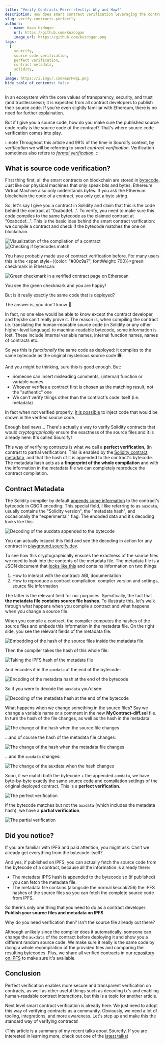 ```yaml
---
title: "Verify Contracts Perrrrrfectly: Why and How?"
description: How does smart contract verification leveraging the contract metadata work and why is it superior to the cenventional way?
slug: verify-contracts-perfectly
authors:
  - name: Kaan Uzdogan
    url: https://github.com/kuzdogan
    image_url: https://github.com/kuzdogan.png
tags:
  [
    sourcify,
    source code verification,
    perfect verification,
    contract metadata,
    solidity,
  ]
image: https://i.imgur.com/mErPwqL.png
hide_table_of_contents: false
---
```


In an ecosystem with the core values of transparency, security, and trust (and trustlessness); it is expected from all contract developers to publish their source code. If you're even slightly familiar with Ethereum, there is no need for further explaination.

But if I give you a source code, how do you make sure the published source code really is the source code of the contract? That's where source code verification comes into play.

:::note
Throughout this article and 99% of the time in Sourcify context, by _verification_ we will be referring to _smart contract verification_. Verification sometimes also refers to [_formal verification_](https://runtimeverification.com/blog/how-formal-verification-of-smart-contracts-works/).
:::

## What is source code verification?

First thing first, all the smart contracts on blockchain are stored in [bytecode](https://www.ethervm.io/). Just like our physical machines that only speak bits and bytes, Ethereum Virtual Machine also only understands bytes. If you ask the Ethereum blockchain the code of a contract, you only get a byte string.

So, let's say I give you a contract in Solidity and claim that this is the code behind the contract at "0xabcdef...". To verify, you need to make sure this code compiles to the same bytecode as the claimed contract at "0xabcdef...". This is the basic idea behind the smart contract verification: we compile a contract and check if the bytecode matches the one on blockchain.

![Visualization of the compilation of a contract](./verification-1.png)
![Checking if bytecodes match](./verification-2.png)

You have probably made use of contract verification before. For many users this is the <span style={{color: "#00c9a7", fontWeight: 700}}>green checkmark</span> in Etherscan:

![Green checkmark in a verified contract page on Etherscan](./green-tick.png)

You see the green checkmark and you are happy!

But is it really exactly the same code that is deployed?

The answer is, you don't know 🤷

In fact, no one else would be able to know except the contract developer, and he/she can't really prove it. The reason is, when compiling the contract i.e. translating the human-readable source code (in Solidity or any other higher-level language) to machine-readable bytecode, some information is lost. These include internal variable names, internal function names, names of contracts etc.

So yes this is _functionally_ the same code as deployed: it compiles to the same bytecode as the original mysterious source code 🕵.

And you might be thinking, sure this is good enough. But:

- Someone can insert misleading comments, (internal) function or variable names
- Whoever verifies a contract first is chosen as the matching result, not the "authentic" one
- We can't verify things other than the contract's code itself (i.e. metadata)

In fact when not verified properly, [it is possible](https://samczsun.com/hiding-in-plain-sight/) to inject code that would be shown in the verified source code.

Enough bad news... There's actually a way to verify Solidity contracts that would _cryptographically_ ensure the exactness of the source files and it is already here: It's called Sourcify!

This way of verifying contracts is what we call a **perfect verification**, (in contrast to partial verification). This is enabled by the [Solidity contract metadata](https://docs.soliditylang.org/en/latest/metadata.html), and that the hash of it is appended to the contract's bytecode. The metadata hash acts as a **fingerprint of the whole compilation** and with the information in the metadata file we can completely reproduce the contract compilation.

## Contract Metadata

The Solidity compiler by default [appends some information](https://docs.soliditylang.org/en/latest/metadata.html#encoding-of-the-metadata-hash-in-the-bytecode) to the contract's bytecode in CBOR encoding. This special field, I like referring to as `auxdata`, usually contains the "Solidity version", the "metadata hash", and occasionally the "experimental" flag. The encoded data and it's decoding looks like this:

![Decoding of the auxdata appended to the bytecode](./playground.png)

You can actually inspect this field and see the decoding in action for any contract in [playground.sourcify.dev](https://playground.sourcify.dev).

To see how this cryptographically ensures the exactness of the source files we need to look into the contents of the metadata file. The metadata file is a JSON document that [looks like this](https://repo.sourcify.dev/contracts/full_match/5/0x00878Ac0D6B8d981ae72BA7cDC967eA0Fae69df4/metadata.json) and contains information on two things:

1. How to interact with the contract: ABI, documentation
1. How to reproduce a contract compilation: compiler version and settings, source file information

The latter is the relevant field for our purposes. Specifically, the fact that **the metadata file contains source file hashes**. To illustrate this, let's walk through what happens when you compile a contract and what happens when you change a source file.

When you compile a contract, the compiler computes the hashes of the source files and embeds this information in the metadata file. On the right side, you see the relevant fields of the metadata file:

![Embedding of the hash of the source files inside the metadata file](./metadata-1.png)

Then the compiler takes the hash of this whole file:

![Taking the IPFS hash of the metadata file](./metadata-2.png)

And encodes it in the `auxdata` at the end of the bytecode:

![Encoding of the metadata hash at the end of the bytecode](./metadata-3.png)

So if you were to decode the `auxdata` you'd see:

![Decoding of the metadata hash at the end of the bytecode](./metadata-4.png)

What happens when we change something in the source files? Say we change a variable name or a comment in the new **MyContract-diff.sol** file. In turn the hash of the file changes, as well as the hash in the metadata:

![The change of the hash when the source file changes](./metadata-5.png)

...and of course the hash of the metadata file changes:

![The change of the hash when the metadata file changes](./metadata-6.png)

...and the `auxdata` changes:

![The change of the auxdata when the hash changes](./metadata-7.png)

Sooo, if we match both the bytecode + the appended `auxdata`, we have byte-by-byte exactly the same source code and compilation settings of the original deployed contract. This is a **perfect verification**.

![The perfect verification](./metadata-8.png)

If the bytecode matches but not the `auxdata` (which includes the metadata hash), we have a **partial verification**.

![The partial verification](./metadata-9.png)

## Did you notice?

If you are familiar with IPFS and paid attention, you might ask: Can't we already get everything from the bytecode itself?

And yes, if published on IPFS, you can actually fetch the source code from the bytecode of a contract, because all the information is already there:

- The metadata IPFS hash is appended to the bytecode so (if published) you can fetch the metadata file.
- The metadata file contains (alongside the normal keccak256) the IPFS hashes of the source files so you can fetch the complete source code from IPFS.

So there's only one thing that you need to do as a contract developer: **Publish your source files and metadata on IPFS**.

Why do you need verification then? Isn't the source file already out there?

Although unlikely since the compiler does it automatically, someone can change the `auxdata` of the contract before deploying it and show you a different random source code. We make sure it really is the same code by doing a whole recompilation of the provided files and comparing the resulting bytecodes. Plus, we share all verified contracts in our [repository on IPFS](https://ipfs.io/ipns/repo.sourcify.dev) to make sure it's available.

## Conclusion

Perfect verification enables more secure and transparent verification on contracts, as well as other useful things such as decoding tx's and enabling human-readable contract interactions, but this is a topic for another article.

Next level smart contract verification is already here. We just need to adopt this way of verifying contracts as a community. Obviously, we need a lot of tooling, integrations, and more awareness. Let's step up and make this the standard way of verifying contracts!

(This article is a summary of my recent talks about Sourcify. If you are interested in learning more, check out one of the [latest talks](https://www.youtube.com/watch?v=cgKrRt6B0Ps))
